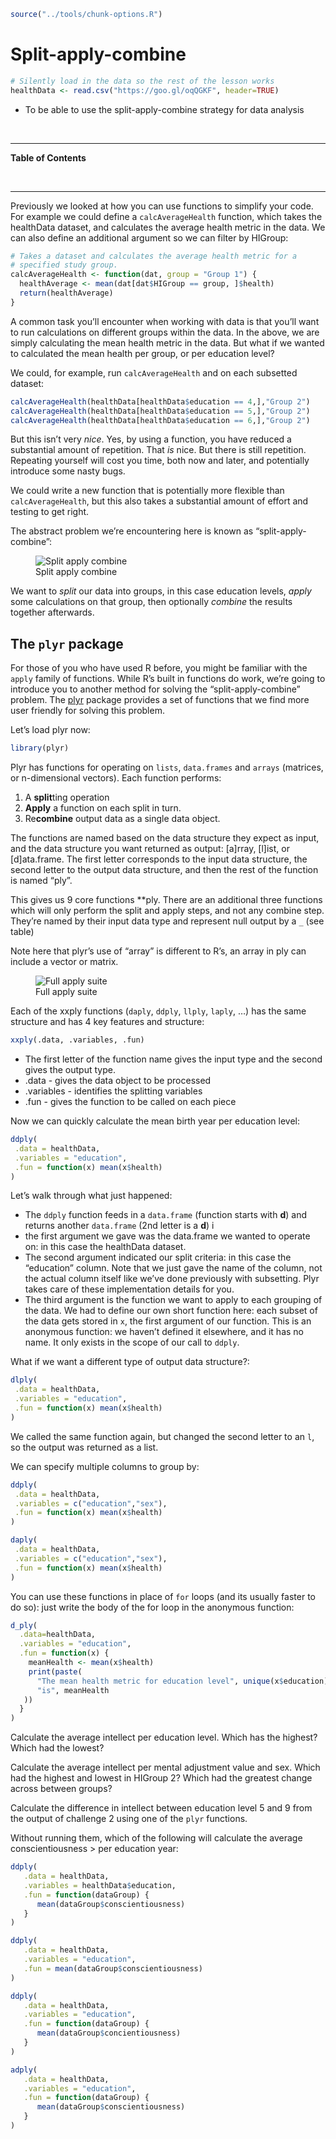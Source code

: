 
```r
source("../tools/chunk-options.R")
```

# Split-apply-combine

```r
# Silently load in the data so the rest of the lesson works
healthData <- read.csv("https://goo.gl/oqQGKF", header=TRUE)
```

<!--sec data-title="Learning Objective" data-id="obj" data-show=true data-collapse=false ces-->

* To be able to use the split-apply-combine strategy for data analysis

<!--endsec-->

<br>

---

**Table of Contents**

<!-- toc -->

<br>

---

Previously we looked at how you can use functions to simplify your code.
For example we could define a `calcAverageHealth` function, which takes the healthData dataset,
and calculates the average health metric in the data. We can also define an
additional argument so we can filter by HIGroup:

```r
# Takes a dataset and calculates the average health metric for a
# specified study group.
calcAverageHealth <- function(dat, group = "Group 1") {
  healthAverage <- mean(dat[dat$HIGroup == group, ]$health)
  return(healthAverage)
}
```

A common task you'll encounter when working with data is that you'll want to
run calculations on different groups within the data. In the above, we are
simply calculating the mean health metric in the data. But what if
we wanted to calculated the mean health per group, or per education level?

We could, for example, run `calcAverageHealth` and on each subsetted dataset:

```r
calcAverageHealth(healthData[healthData$education == 4,],"Group 2")
calcAverageHealth(healthData[healthData$education == 5,],"Group 2")
calcAverageHealth(healthData[healthData$education == 6,],"Group 2")
```

But this isn't very *nice*. Yes, by using a function, you have reduced a
substantial amount of repetition. That *is* nice. But there is still
repetition. Repeating yourself will cost you time, both now and later, and
potentially introduce some nasty bugs.

We could write a new function that is potentially more flexible than `calcAverageHealth`, but this
also takes a substantial amount of effort and testing to get right.

The abstract problem we're encountering here is known as "split-apply-combine":

![Split apply combine](../images/splitapply.png)

We want to *split* our data into groups, in this case education levels, *apply*
some calculations on that group, then optionally *combine* the results
together afterwards.

## The `plyr` package

For those of you who have used R before, you might be familiar with the
`apply` family of functions. While R's built in functions do work, we're
going to introduce you to another method for solving the "split-apply-combine"
problem. The [plyr](http://had.co.nz/plyr/) package provides a set of
functions that we find more user friendly for solving this problem.

Let's load plyr now:

```r
library(plyr)
```

Plyr has functions for operating on `lists`, `data.frames` and `arrays`
(matrices, or n-dimensional vectors). Each function performs:

1. A **split**ting operation
2. **Apply** a function on each split in turn.
3. Re**combine** output data as a single data object.

The functions are named based on the data structure they expect as input,
and the data structure you want returned as output: [a]rray, [l]ist, or
[d]ata.frame. The first letter corresponds to the input data structure,
the second letter to the output data structure, and then the rest of the
function is named "ply".

This gives us 9 core functions **ply.  There are an additional three functions
which will only perform the split and apply steps, and not any combine step.
They're named by their input data type and represent null output by a `_` (see
table)

Note here that plyr's use of "array" is different to R's,
an array in ply can include a vector or matrix.

![Full apply suite](../images/full_apply_suite.png)


Each of the xxply functions (`daply`, `ddply`, `llply`, `laply`, ...) has the
same structure and has 4 key features and structure:

```r
xxply(.data, .variables, .fun)
```

* The first letter of the function name gives the input type and the second gives the output type.
* .data - gives the data object to be processed
* .variables - identifies the splitting variables
* .fun - gives the function to be called on each piece

Now we can quickly calculate the mean birth year per education level:

``` r
ddply(
 .data = healthData,
 .variables = "education",
 .fun = function(x) mean(x$health)
)
```

Let's walk through what just happened:

- The `ddply` function feeds in a `data.frame` (function starts with **d**) and
returns another `data.frame` (2nd letter is a **d**) i
- the first argument we gave was the data.frame we wanted to operate on: in this
  case the healthData dataset.
- The second argument indicated our split criteria: in this case the "education"
  column. Note that we just gave the name of the column, not the actual column
  itself like we've done previously with subsetting. Plyr takes care of these
  implementation details for you.
- The third argument is the function we want to apply to each grouping of the
  data. We had to define our own short function here: each subset of the data
  gets stored in `x`, the first argument of our function. This is an anonymous
  function: we haven't defined it elsewhere, and it has no name. It only exists
  in the scope of our call to `ddply`.

What if we want a different type of output data structure?:

``` r
dlply(
 .data = healthData,
 .variables = "education",
 .fun = function(x) mean(x$health)
)
```

We called the same function again, but changed the second letter to an `l`, so
the output was returned as a list.

We can specify multiple columns to group by:

``` r
ddply(
 .data = healthData,
 .variables = c("education","sex"),
 .fun = function(x) mean(x$health)
)
```

``` r
daply(
 .data = healthData,
 .variables = c("education","sex"),
 .fun = function(x) mean(x$health)
)
```

You can use these functions in place of `for` loops (and its usually faster to
do so): just write the body of the for loop in the anonymous function:

```r
d_ply(
  .data=healthData,
  .variables = "education",
  .fun = function(x) {
    meanHealth <- mean(x$health)
    print(paste(
      "The mean health metric for education level", unique(x$education),
      "is", meanHealth
   ))
  }
)
```

<!--sec data-title="Challenge 1" data-id="ch1" data-show=true data-collapse=false ces-->

Calculate the average intellect per education level. Which has the highest? Which had the lowest?

<!--endsec-->

<!--sec data-title="Challenge 2" data-id="ch2" data-show=true data-collapse=false ces-->

Calculate the average intellect per mental adjustment value and sex. Which had the highest and lowest in HIGroup 2? Which had the greatest change across between groups?

<!--endsec-->

<!--sec data-title="Advanced challenge" data-id="ch3" data-show=true data-collapse=false ces-->

Calculate the difference in intellect between education level 5 and 9 from the output of challenge 2 using one of the `plyr` functions.

<!--endsec-->

<!--sec data-title="Alternate challenge" data-id="ch4" data-show=true data-collapse=false ces-->

Without running them, which of the following will calculate the average conscientiousness > per education year:


```r
ddply(
   .data = healthData,
   .variables = healthData$education,
   .fun = function(dataGroup) {
      mean(dataGroup$conscientiousness)
   }
)
```

```r
ddply(
   .data = healthData,
   .variables = "education",
   .fun = mean(dataGroup$conscientiousness)
)
```

```r
ddply(
   .data = healthData,
   .variables = "education",
   .fun = function(dataGroup) {
      mean(dataGroup$concientiousness)
   }
)
```

```r
adply(
   .data = healthData,
   .variables = "education",
   .fun = function(dataGroup) {
      mean(dataGroup$conscientiousness)
   }
)
```

<!--endsec-->